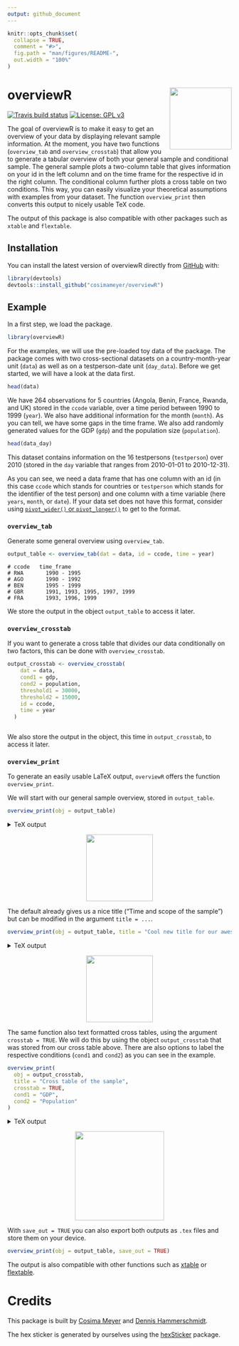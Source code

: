 ```yaml
---
output: github_document
---
```


<!-- README.md is generated from README.Rmd. Please edit that file -->

```r
knitr::opts_chunk$set(
  collapse = TRUE,
  comment = "#>",
  fig.path = "man/figures/README-",
  out.width = "100%"
)
```

# overviewR <img src='man/figures/logo.png' align="right" height="139" />

<!-- badges: start -->
[![Travis build status](https://travis-ci.com/cosimameyer/overviewR.svg?branch=master)](https://travis-ci.com/cosimameyer/overviewR)
[![License: GPL v3](https://img.shields.io/badge/License-GPLv3-blue.svg)](https://www.gnu.org/licenses/gpl-3.0)
<!-- badges: end -->

The goal of overviewR is to make it easy to get an overview of your data by displaying relevant sample information. At the moment, you have two functions (```overview_tab``` and ```overview_crosstab```) that allow you to generate a tabular overview of both your general sample and conditional sample. The general sample plots a two-column table that gives information on your id in the left column and on the time frame for the respective id in the right column. The conditional column further plots a cross table on two conditions. This way, you can easily visualize your theoretical assumptions with examples from your dataset. The function ```overview_print``` then converts this output to nicely usable TeX code.

The output of this package is also compatible with other packages such as ```xtable``` and ```flextable```.

## Installation

You can install the latest version of overviewR directly from [GitHub](https://github.com/cosimameyer/overviewR) with: 

``` r
library(devtools)
devtools::install_github("cosimameyer/overviewR")
```

<!--[CRAN](https://CRAN.R-project.org) with:
``` r
install.packages("overviewR")
```
-->

## Example

In a first step, we load the package.
```r
library(overviewR)
```

For the examples, we will use the pre-loaded toy data of the package. The package comes with two cross-sectional datasets on a country-month-year unit (```data```) as well as on a testperson-date unit (```day_data```). Before we get started, we will have a look at the data first.

```r
head(data)
```
We have 264 observations for 5 countries (Angola, Benin, France, Rwanda, and UK) stored in the ```ccode``` variable, over a time period between 1990 to 1999 (```year```). We also have additional information for the month (```month```). As you can tell, we have some gaps in the time frame. We also add randomly generated values for the GDP (```gdp```) and the population size (```population```).

```r
head(data_day)
```
This dataset contains information on the 16 testpersons (```testperson```) over 2010 (stored in the ```day``` variable that ranges from 2010-01-01 to 2010-12-31). 

<!-- Before we delve into the functions, we need some data to showcase the magic that ```overviewR``` can perform. We have 19 observations for 5 countries (Rwanda, Angola, Benin, UK, and France) stored in the ```ccode``` variable, over a time period between 1990 to 1999 (```year```). As you can tell, we have some gaps in the time frame. We also add randomly generated values for the GDP (```gdp```) and the population size (```population```). -->

<!-- ```{r example} -->
<!-- # Generate some data -->
<!-- # Set a seed to make it reproducable -->
<!-- set.seed(68163) -->

<!-- df_combined <- data.frame( -->
<!--   # Countries -->
<!--   ccode  = c( -->
<!--     rep("RWA", 4), -->
<!--     rep("AGO", 8), -->
<!--     rep("BEN", 2), -->
<!--     rep("GBR", 5), -->
<!--     rep("FRA", 3) -->
<!--   ), -->
<!--   # Time frame -->
<!--   year = -->
<!--     c( -->
<!--       seq(1990, 1995), -->
<!--       seq(1990, 1992), -->
<!--       seq(1995, 1999), -->
<!--       seq(1991, 1999, by = 2), -->
<!--       seq(1993, 1999, by = 3) -->
<!--     ), -->
<!--   # GDP -->
<!--   gdp = -->
<!--     runif(22, 10000, 40000), -->
<!--   # Population -->
<!--   population = -->
<!--     runif(22, 100, 50000), -->
<!--   stringsAsFactors = FALSE -->
<!-- )  -->
<!-- ``` -->

<!-- Let's have a first look at the data: -->
<!-- ```{r} -->
<!-- head(df_combined) -->
<!-- ``` -->

As you can see, we need a data frame that has one column with an id (in this case ```ccode``` which stands for countries or ```testperson``` which stands for the identifier of the test person) and one column with a time variable (here ```years```, ```month```, or ```date```). If your data set does not have this format, consider using [```pivot_wider()``` or ```pivot_longer()```](https://tidyr.tidyverse.org/reference/pivot_longer.html) to get to the format.

### ```overview_tab```
Generate some general overview using ```overview_tab```.
```r
output_table <- overview_tab(dat = data, id = ccode, time = year)
```

```
# ccode   time_frame
# RWA	    1990 - 1995			
# AGO	    1990 - 1992			
# BEN	    1995 - 1999			
# GBR	    1991, 1993, 1995, 1997, 1999			
# FRA	    1993, 1996, 1999
```

We store the output in the object ```output_table``` to access it later.
<!-- This function automatically generates an object and stores it in your environment so that you can access it later. -->

### ```overview_crosstab```
If you want to generate a cross table that divides our data conditionally on two factors, this can be done with ```overview_crosstab```. 

```r
output_crosstab <- overview_crosstab(
    dat = data,
    cond1 = gdp,
    cond2 = population,
    threshold1 = 30000,
    threshold2 = 15000,
    id = ccode,
    time = year
  )
```

```

```



We also store the output in the object, this time in ```output_crosstab```, to access it later.


<!-- The resulting data frame is again stored as an object in your environment so that you can access it later. --> 

### ```overview_print```

To generate an easily usable LaTeX output, ```overviewR``` offers the function ```overview_print```. 

We will start with our general sample overview, stored in ```output_table```.
```r
overview_print(obj = output_table)
```
<details>
  <summary>TeX output</summary>
```
% Overview table generated in R version 4.0.0 (2020-04-24) using overviewR 
 \begin{table}[ht] 
 \centering 
 \caption{Time and scope of the sample} 
 \begin{tabular}{ll} 
 \hline 
ccode & time_frame \\ \hline 
 RWA & 1990 - 1995 \\ AGO & 1990 - 1992 \\ BEN & 1995 - 1999 \\ GBR & 1991, 1993, 1995, 1997, 1999 \\ FRA & 1993, 1996, 1999 \\ \hline 
 \end{tabular} 
 \end{table} 
```
</details>

<p align="center">
<img src='man/figures/example1.png' height="150"/>
</p>

The default already gives us a nice title ("Time and scope of the sample") but can be modified in the argument ```title = ...```. 

```r
overview_print(obj = output_table, title = "Cool new title for our awesome table")
```
<details>
  <summary>TeX output</summary>
```
% Overview table generated in R version 4.0.0 (2020-04-24) using overviewR 
 \begin{table}[ht] 
 \centering 
 \caption{Cool new title for our awesome table} 
 \begin{tabular}{ll} 
 \hline 
ccode & time_frame \\ \hline 
 RWA & 1990 - 1995 \\ AGO & 1990 - 1992 \\ BEN & 1995 - 1999 \\ GBR & 1991, 1993, 1995, 1997, 1999 \\ FRA & 1993, 1996, 1999 \\ \hline 
 \end{tabular} 
 \end{table} 
```
</details>

<p align="center">
<img src='man/figures/example2.png' height="150"/>
</p>

The same function also text formatted cross tables, using the argument ```crosstab = TRUE```. We will do this by using the object ```output_crosstab``` that was stored from our cross table above. There are also options to label the respective conditions (```cond1``` and ```cond2```) as you can see in the example.

```r
overview_print(
  obj = output_crosstab,
  title = "Cross table of the sample",
  crosstab = TRUE,
  cond1 = "GDP",
  cond2 = "Population"
)
```
<details>
  <summary>TeX output</summary>
```
% Overview table generated in R version 3.6.3 (2020-02-29) using overviewR 
 % Please add the following required packages to your document preamble: 
 % \usepackage{multirow} 
 % \usepackage{tabularx} 
 % \newcolumntype{b}{X} 
 % \newcolumntype{s}{>{\hsize=.5\hsize}X} 
 
 \begin{table}[] 
 \begin{tabularx}{\textwidth}{ssbb} 
 \hline & & 
 \multicolumn{2}{c}{\textbf{GDP}} \\  & & \textbf{Fulfilled} & 
 \textbf{Not fulfilled} \\ \hline \\ \multirow{2}{*}{\textbf{Population}} & \textbf{Fulfilled} & 
 RWA (1990 - 1991), AGO (1990), GBR (1993, 1997), FRA (1996) & AGO (1994, 1991 - 1992), GBR (1991), FRA (1993, 1999)\\  \\ \hline \\ & \textbf{Not fulfilled} &  RWA (1992 - 1993), AGO (1996), GBR (1999) & AGO (1995, 1997), BEN (1998 - 1999), GBR (1995)\\  \hline \\ \end{tabularx} 
 \end{table} 
```
</details>

<p align="center">
<img src='man/figures/example3.png' height="200"/>
</p>

With ```save_out = TRUE``` you can also export both outputs as ```.tex``` files and store them on your device.

```r
overview_print(obj = output_table, save_out = TRUE)
```

The output is also compatible with other functions such as [xtable](https://cran.r-project.org/web/packages/xtable/xtable.pdf) or [flextable](https://cran.r-project.org/web/packages/flextable/vignettes/overview.html).

# Credits

This package is built by [Cosima Meyer](https://cosimameyer.github.io) and [Dennis Hammerschmidt](http://dennis-hammerschmidt.rbind.io).

The hex sticker is generated by ourselves using the [hexSticker](https://github.com/GuangchuangYu/hexSticker) package.
